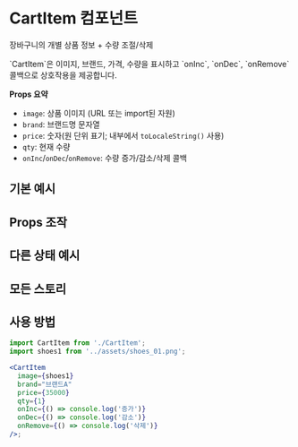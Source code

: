 
<Meta of={CartItemStories} />

# CartItem 컴포넌트
<Subtitle>장바구니의 개별 상품 정보 + 수량 조절/삭제</Subtitle>

<Description>
`CartItem`은 이미지, 브랜드, 가격, 수량을 표시하고 `onInc`, `onDec`, `onRemove` 콜백으로 상호작용을 제공합니다.

**Props 요약**
- `image`: 상품 이미지 (URL 또는 import된 자원)
- `brand`: 브랜드명 문자열
- `price`: 숫자(원 단위 표기; 내부에서 `toLocaleString()` 사용)
- `qty`: 현재 수량
- `onInc`/`onDec`/`onRemove`: 수량 증가/감소/삭제 콜백
</Description>

## 기본 예시
<Primary of={CartItemStories.Default} />

## Props 조작
<Controls of={CartItemStories} />

## 다른 상태 예시
<Canvas>
  <CartItemStories.Qty3 />
</Canvas>

## 모든 스토리
<Stories of={CartItemStories} />

## 사용 방법
```jsx
import CartItem from './CartItem';
import shoes1 from '../assets/shoes_01.png';

<CartItem
  image={shoes1}
  brand="브랜드A"
  price={35000}
  qty={1}
  onInc={() => console.log('증가')}
  onDec={() => console.log('감소')}
  onRemove={() => console.log('삭제')}
/>;
